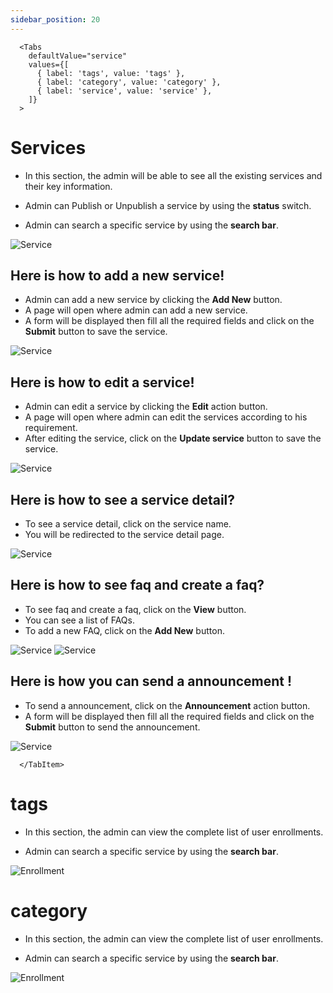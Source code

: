 ```yaml
---
sidebar_position: 20
---
```





      <Tabs
        defaultValue="service"
        values={[
          { label: 'tags', value: 'tags' },
          { label: 'category', value: 'category' },
          { label: 'service', value: 'service' },
        ]}
      >

<TabItem value="service">


# Services

- In this section, the admin will be able to see all the existing services and their key information.

- Admin can Publish or Unpublish a service by using the **status** switch.

- Admin can search a specific service by using the **search bar**.

![Service](./img/s.png)

## Here is how to add a new service!

- Admin can add a new service by clicking the **Add New** button.
- A page will open where admin can add a new service.
- A form will be displayed then fill all the required fields and click on the **Submit** button to save the service.

![Service](./img/s1.png)

## Here is how to edit a service!

- Admin can edit a service by clicking the **Edit** action button.
- A page will open where admin can edit the services according to his requirement.
- After editing the service, click on the **Update service** button to save the service.

![Service](./img/s2.png)

## Here is how to see a service detail?

- To see a service detail, click on the service name. 
- You will be redirected to the service detail page.


![Service](./img/s3.png)

## Here is how to see faq and create a faq?

- To see faq and create a faq, click on the **View** button.
- You can see a list of FAQs.
- To add a new FAQ, click on the **Add New** button.

![Service](./img/s4.png)
![Service](./img/s5.png)


## Here is how you can send a announcement !

- To send a announcement, click on the **Announcement** action button.
- A form will be displayed then fill all the required fields and click on the **Submit** button to send the announcement.

![Service](./img/s6.png)


      </TabItem>

<TabItem value="tags">


# tags

- In this section, the admin can view the complete list of user enrollments.

- Admin can search a specific service by using the **search bar**.

![Enrollment](./img/s8.png)

</TabItem>


<TabItem value="category">


# category

- In this section, the admin can view the complete list of user enrollments.

- Admin can search a specific service by using the **search bar**.

![Enrollment](./img/s8.png)

</TabItem>



</Tabs>